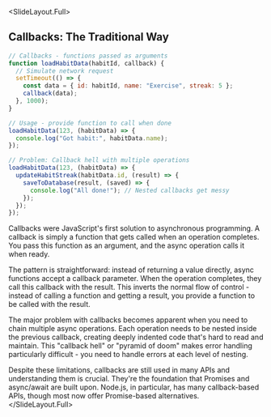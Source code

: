 
<SlideLayout.Full>
## Callbacks: The Traditional Way
<CodeDisplay >
  <File name="example.js">
    
```javascript
// Callbacks - functions passed as arguments
function loadHabitData(habitId, callback) {
  // Simulate network request
  setTimeout(() => {
    const data = { id: habitId, name: "Exercise", streak: 5 };
    callback(data);
  }, 1000);
}

// Usage - provide function to call when done
loadHabitData(123, (habitData) => {
  console.log("Got habit:", habitData.name);
});

// Problem: Callback hell with multiple operations
loadHabitData(123, (habitData) => {
  updateHabitStreak(habitData.id, (result) => {
    saveToDatabase(result, (saved) => {
      console.log("All done!"); // Nested callbacks get messy
    });
  });
});
```
    
  </File>
</CodeDisplay>
<Notes>
Callbacks were JavaScript's first solution to asynchronous programming. A callback is simply a function that gets called when an operation completes. You pass this function as an argument, and the async operation calls it when ready.

The pattern is straightforward: instead of returning a value directly, async functions accept a callback parameter. When the operation completes, they call this callback with the result. This inverts the normal flow of control - instead of calling a function and getting a result, you provide a function to be called with the result.

The major problem with callbacks becomes apparent when you need to chain multiple async operations. Each operation needs to be nested inside the previous callback, creating deeply indented code that's hard to read and maintain. This "callback hell" or "pyramid of doom" makes error handling particularly difficult - you need to handle errors at each level of nesting.

Despite these limitations, callbacks are still used in many APIs and understanding them is crucial. They're the foundation that Promises and async/await are built upon. Node.js, in particular, has many callback-based APIs, though most now offer Promise-based alternatives.
</Notes>
</SlideLayout.Full>